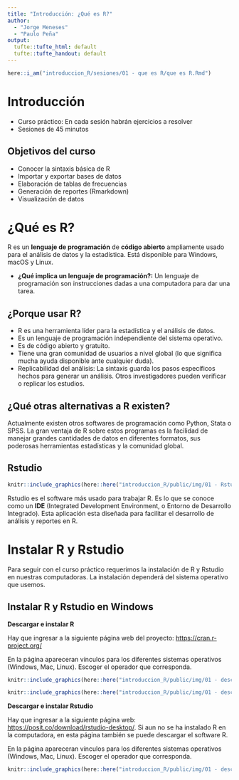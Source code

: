 ```yaml
---
title: "Introducción: ¿Qué es R?"
author:
  - "Jorge Meneses"
  - "Paulo Peña"
output:
  tufte::tufte_html: default
  tufte::tufte_handout: default
---
```


```r
here::i_am("introduccion_R/sesiones/01 - que es R/que es R.Rmd")
```

# Introducción

-   Curso práctico: En cada sesión habrán ejercicios a resolver
-   Sesiones de 45 minutos

## Objetivos del curso

-   Conocer la sintaxis básica de R
-   Importar y exportar bases de datos
-   Elaboración de tablas de frecuencias
-   Generación de reportes (Rmarkdown)
-   Visualización de datos

# ¿Qué es R?

R es un **lenguaje de programación** de **código abierto** ampliamente usado para el análisis de datos y la estadística. Está disponible para Windows, macOS y Linux.

-   **¿Qué implica un lenguaje de programación?:** Un lenguaje de programación son instrucciones dadas a una computadora para dar una tarea.

## ¿Porque usar R?

-   R es una herramienta líder para la estadística y el análisis de datos.
-   Es un lenguaje de programación independiente del sistema operativo.
-   Es de código abierto y gratuito.
-   Tiene una gran comunidad de usuarios a nivel global (lo que significa mucha ayuda disponible ante cualquier duda).
-   Replicabilidad del análisis: La sintaxis guarda los pasos específicos hechos para generar un análisis. Otros investigadores pueden verificar o replicar los estudios.

## ¿Qué otras alternativas a R existen?

Actualmente existen otros softwares de programación como Python, Stata o SPSS. La gran ventaja de R sobre estos programas es la facilidad de manejar grandes cantidades de datos en diferentes formatos, sus poderosas herramientas estadísticas y la comunidad global.

## Rstudio

```r
knitr::include_graphics(here::here("introduccion_R/public/img/01 - Rstudio.png"))
```

Rstudio es el software más usado para trabajar R. Es lo que se conoce como un **IDE** (Integrated Development Environment, o Entorno de Desarrollo Integrado). Esta aplicación esta diseñada para facilitar el desarrollo de análisis y reportes en R.

# Instalar R y Rstudio

Para seguir con el curso práctico requerimos la instalación de R y Rstudio en nuestras computadoras. La instalación dependerá del sistema operativo que usemos.

## Instalar R y Rstudio en Windows

**Descargar e instalar R**

Hay que ingresar a la siguiente página web del proyecto: <https://cran.r-project.org/>

En la página apareceran vínculos para los diferentes sistemas operativos (Windows, Mac, Linux). Escoger el operador que corresponda.

```r
knitr::include_graphics(here::here("introduccion_R/public/img/01 - descargarR.png"))
```

```r
knitr::include_graphics(here::here("introduccion_R/public/img/01 - descargarR2.png"))
```

**Descargar e instalar Rstudio**

Hay que ingresar a la siguiente página web: <https://posit.co/download/rstudio-desktop/>. Si aun no se ha instalado R en la computadora, en esta página también se puede descargar el software R.

En la página apareceran vínculos para los diferentes sistemas operativos (Windows, Mac, Linux). Escoger el operador que corresponda.

```r
knitr::include_graphics(here::here("introduccion_R/public/img/01 - descargarRStudio.png"))
```
